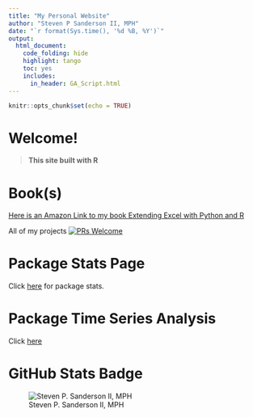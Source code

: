 ```yaml
---
title: "My Personal Website"
author: "Steven P Sanderson II, MPH"
date: "`r format(Sys.time(), '%d %B, %Y')`"
output:
  html_document:
    code_folding: hide
    highlight: tango
    toc: yes
    includes:
      in_header: GA_Script.html
---
```


```r
knitr::opts_chunk$set(echo = TRUE)
```

# Welcome!

> __This site built with R__

# Book(s)
[Here is an Amazon Link to my book Extending Excel with Python and R](https://www.amazon.com/dp/1804610690/ref=tsm_1_fb_lk)

All of my projects [![PRs Welcome](https://img.shields.io/badge/PRs-welcome-brightgreen.svg?style=flat-square)](http://makeapullrequest.com)

# Package Stats Page
Click [here](https://www.spsanderson.com/package-downloads/) for package stats.

# Package Time Series Analysis
Click [here](https://www.spsanderson.com/healthyverse_tsa/)

# GitHub Stats Badge
![Steven P. Sanderson II, MPH](https://github-readme-stats.vercel.app/api?username=spsanderson&show_icons=true)
